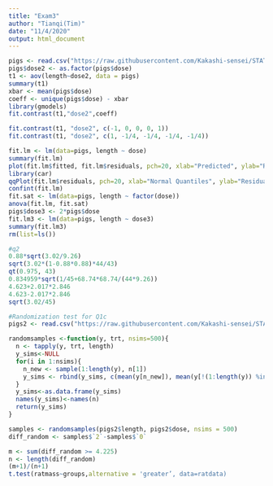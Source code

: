 ```yaml
---
title: "Exam3"
author: "Tianqi(Tim)"
date: "11/4/2020"
output: html_document
---
```


```r
pigs <- read.csv("https://raw.githubusercontent.com/Kakashi-sensei/STAT_587_2020_fall_exam3/main/pigs.csv", header=TRUE)
pigs$dose2 <- as.factor(pigs$dose)
t1 <- aov(length~dose2, data = pigs)
summary(t1)
xbar <- mean(pigs$dose)
coeff <- unique(pigs$dose) - xbar
library(gmodels)
fit.contrast(t1,"dose2",coeff)

fit.contrast(t1, "dose2", c(-1, 0, 0, 0, 1))
fit.contrast(t1, "dose2", c(1, -1/4, -1/4, -1/4, -1/4))

fit.lm <- lm(data=pigs, length ~ dose)
summary(fit.lm)
plot(fit.lm$fitted, fit.lm$residuals, pch=20, xlab="Predicted", ylab="Residuals", main="Residual by Predicted Plot",abline(a=0, b=0))
library(car)
qqPlot(fit.lm$residuals, pch=20, xlab="Normal Quantiles", ylab="Residuals")
confint(fit.lm)
fit.sat <- lm(data=pigs, length ~ factor(dose))
anova(fit.lm, fit.sat)
pigs$dose3 <- 2*pigs$dose
fit.lm3 <- lm(data=pigs, length ~ dose3)
summary(fit.lm3)
rm(list=ls())

#q2
0.88*sqrt(3.02/9.26)
sqrt(3.02*(1-0.88*0.88)*44/43)
qt(0.975, 43)
0.834959*sqrt(1/45+68.74*68.74/(44*9.26))
4.623+2.017*2.846
4.623-2.017*2.846
sqrt(3.02/45)
```



```r
#Randomization test for Q1c
pigs2 <- read.csv("https://raw.githubusercontent.com/Kakashi-sensei/STAT_587_2020_fall_exam3/main/pigs2.csv", header=TRUE)

randomsamples <-function(y, trt, nsims=500){
  n <- tapply(y, trt, length)
  y_sims<-NULL
  for(i in 1:nsims){
    n_new <- sample(1:length(y), n[1])
    y_sims <- rbind(y_sims, c(mean(y[n_new]), mean(y[!(1:length(y)) %in% n_new])))
  }
  y_sims<-as.data.frame(y_sims)
  names(y_sims)<-names(n)
  return(y_sims)
}

samples <- randomsamples(pigs2$length, pigs2$dose, nsims = 500)
diff_random <- samples$`2`-samples$`0`

m <- sum(diff_random >= 4.225)
n <- length(diff_random)
(m+1)/(n+1)
t.test(ratmass~groups,alternative = 'greater’, data=ratdata)
```

